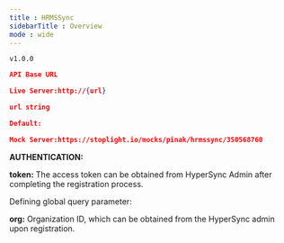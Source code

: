 ```yaml
---
title : HRMSSync
sidebarTitle : Overview
mode : wide
---
```


`v1.0.0`

```json
API Base URL

Live Server:http://{url}

url string

Default:

Mock Server:https://stoplight.io/mocks/pinak/hrmssync/350568760
```

**AUTHENTICATION:**

**token:** The access token can be obtained from HyperSync Admin after completing the registration process.

Defining global query parameter:

**org:** Organization ID, which can be obtained from the HyperSync admin upon registration.
